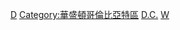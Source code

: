 {{Commonscat|People of Washington, D.C.}}

[[Category:美国各州人物|D]]
[[Category:華盛頓哥倫比亞特區|Category:華盛頓哥倫比亞特區]]
[[Category:美国各城市出身人物|D.C.]]
[[Category:各首都人物|W]]